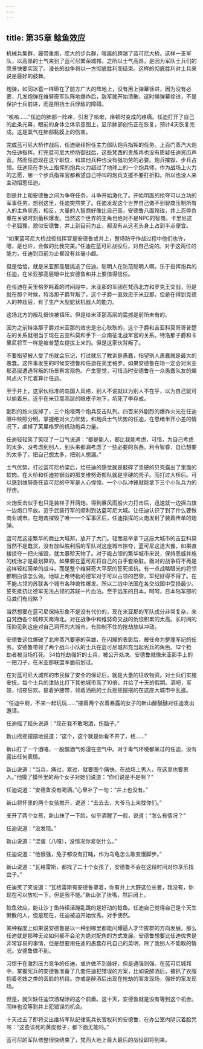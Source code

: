 ```yaml
---
---
---
```

title: 第35章 鲶鱼效应
---



机械兵集群，履带重炮，庞大的步兵群，喧嚣的跨越了蓝可尼大桥。这样一支军队，以高昂的士气来到了蓝可尼繁荣城邦。之所以士气高昂，是因为军队士兵们的愿景快要实现了。漫长的战争将以一方彻底胜利而结束。这样的彻底胜利对士兵来说是最好的鼓舞。

炮弹，如同冰雹一样砸在了前方广大的阵地上，没有用上弹幕徐进，因为没有必要，几发炮弹在维努奇军队阵地爆炸后，敌军就开始溃散，这时候弹幕徐进，不是保护士兵前进，而是阻挡士兵俘敌的障碍。

“咳咳……”任迪的肺部一阵痒，引发了咳嗽，痒顿时变成的疼痛。任迪打开了自己的血条光幕，眼前的身体立体示意图上，显示肺部创伤正在恢复，预计4天恢复完成。这是氯气在肺部黏膜上的伤害。

完成蓝可尼大桥作战后，任迪继续担任主力部队炮兵指挥的任务。上百门蒸汽大炮为任迪指挥。打完蓝可尼大桥防御战后，这些梵西的贵族再也没有质疑任迪资历声音。然而任迪现在这个职位，和其他兵种也没有强功劳的必要。炮兵摧毁，步兵占领。任迪现在手头上指挥的炮兵火力超过了地球上的一个炮兵师。作为战场上火力的志愿，哪一个步兵指挥官都希望自己呼叫的炮兵支援不要打折扣。所以也没人来主动招惹任迪。

倒是井上和安德鲁之间为争夺任务，斗争开始激化了。开始明面的抢夺可以立功的军事任务。想到这里，任迪突然笑了。任迪发现这个世界自己做不到智商压制所有人的主角状态，相反，大量的人智商好像比自己高，安德鲁八面玲珑，井上忍辱负重在关键时刻蓄积爆发。当然这个世界的主角也绝对不是NPC的智商。卡里尼这个老狐狸，貌似安德鲁，井上到目前为止，都没有从这老头身上占到半点便宜。

“如果蓝可尼大桥战役指挥官是安德鲁或井上，整场防守作战过程中他们也许，嗯，是也许，会做的比我完美。”任迪在蓝可尼战役后，对自己说的。对于这两位的能力，任迪到目前为止都没有丝毫小觑。

但是恰恰，就是米亚那高层挑选了任迪。聪明人在防范聪明人啊。乐于指挥炮兵的任迪，在米亚那高层眼中比安德鲁和井上要值得信任。

在任迪在芙里格罗耗着的时间段中，米亚那的军团在梵西北方和罗克王交战，但是就在那个时候，特洛那子爵背叛了，这个子爵一直效忠于米亚那，但是在得到克德人的神庙后，有了生产大型蛇状机器人的能力。

这场北方的叛乱很快被镇压。但是给米亚那高层的震撼是前所未有的。

因为之前特洛那子爵对米亚那的效忠是忠心耿耿的，这个子爵和吉亚科莫哥哥普楚左的关系就相当于现在吉亚科莫和手下一众南征北战军官的关系。特洛那子爵和卡里尼将军一样是被普楚左提拔上来的。但是这家伙背叛了。

不要指望被人受了伤就会忘记，打过就忘了教训是愚蠢，指望别人愚蠢就是最大的愚蠢。这件事发生的时候安德鲁和任迪在芙里格罗。如果安德鲁在场一定会对米亚那高层遭遇背叛的场景察言观色。产生警觉，可惜当时安德鲁在一众愚蠢队友的煽风点火下忙着算计任迪。

至于井上，这家伙标准的岛国人风格，别人不说就以为别人不在乎，以为自己就可以偷着乐。近乎在米亚那高层的眼皮子地下，坑死了李存成。

剧烈的炮火拔掉了，三个炮塔两个炮兵反击队列。四百米外剧烈的爆炸火光在任迪眼中映照分明。掌握绝对火力优势，和炮兵士气优势的任迪，在思绪半开小差的情况下，虐掉了芙里格罗的机动炮兵力量。

任迪轻轻笑了笑叹了一口气说道：“都是能人，都比我能考虑，可惜，为自己考虑的太多，没考虑到别人，到头来都漏考虑了一些必要的东西。利令智昏，自已想要的太多了，把自己想太多，把别人想漏。”

士气优势，打过蓝可尼桥梁后，给任迪的感觉就是敲碎了坚硬的贝壳露出了里面的软肉。在大桥和任迪拉锯战的那支维努奇部队就是坚硬的壳子。而打过大桥后。可以感到维努奇在蓝可尼的守军是人心惶惶。一个小队冲锋就能拿下三个小队兵力的俘虏。

火炮反击似乎也只是装样子开两炮，得到暴风雨般火力打击后，迅速就一边摇白旗一边炮口平放。近乎武装行军的顺利到达蓝可尼大城。让任迪认识了到了什么要做商业城市。在炮击摧毁了唯一一个军事区后，任迪指挥的火炮发射了装着传单的炮弹。

蓝可尼这座繁华的商业大城邦，放开了大门。轻而易举拿下这座大城市的吉亚科莫当然不是蠢货，没有放纵胜利后的军队对这座城市掠夺，蓝可尼这道大餐，如果直接掠夺一把火摧毁，就太暴殄天物了。对于能占领的繁华城市来说，保持恩威并施的统治才是最划算的。如果要在蓝可尼将自己的白手套染脏。面对的战争将不再是这样轻松简单的战斗。而是整个维努奇大平原的誓死抵抗。有一点战略眼光的将领都明白该怎么做。地球上希特勒的德军对于可以占领的巴黎，军纪好得不得了。在不能占领的苏联各个城市各种兽性爆发。所以二战中法国在各交战国中受损最少。誓死抵抗让德军无法占领的苏联一片血泊。至于远东的日本，呵呵，日本陆军部的马粪们有战略？

当然想要在蓝可尼保持形象不是没有代价的，现在米亚那的军队成分非常复杂，来自梵西各个城邦天南海北。对在战争中和维努奇交战的仇恨积累的太高。长时间的压抑见到这座对自己洞开的大城市，有抑制不住的抢劫放纵冲动。

安德鲁这位爆破了北岸蒸汽要塞的英雄，在闪耀的表彰后，被任命为整理军纪的任务。安德鲁带领了两个战斗小队的士兵在蓝可尼城邦充当起宪兵的角色。12个抢劫者被当场打死。34位抢劫强奸的士兵，被公开处决。安德鲁就像米亚那手上的一把刀子，在米亚那联盟军面前划过。

在对蓝可尼大城邦的市民做了安全的保证后，就是大量的征收物资。对士兵们实施安抚。每个士兵的津贴比打下其他城市高了10倍，并给了十天的假期。酒吧，军妓，彻夜狂欢。提着护腰带，领着酒瓶的士兵摇摇摆摆的在这座大城市中乱逛。

“任迪中尉，不来一起玩玩……”搂着两个衣着暴露的女子的新山醉醺醺对任迪发出邀请。

任迪摇了摇头说道：“现在我不敢喝酒，伤脑子。”

新山摇摇摆摆地说道：“这个，这个就是你看不开了，格……”

新山打了一个酒咯，一股酸酒气弥漫在空气中。对于毒气环境都呆过的任迪，没有露出任何表情。

新山说道：“当兵，痛过，累过，就要图个痛快。在战场上男人，在这里也要男人。”他摸了摸怀里的两个女子对她们说道：“你们说是不是啊？”

任迪说道：“安德鲁没有喝酒。”心里补了一句：“井上也没有。”

新山将怀里的两个女孩推开，说道：“去去去，大爷马上来找你们。”

支开了两个女孩，新山抹了一下脸，似乎酒醒了一般，说道：“怎么有情况？”

任迪说道：“没发现。”

新山说道：“混蛋（八嘎），没情况你紧张什么。”

任迪说道：“他很强，兔子都没有打盹，作为乌龟怎么敢变慢脚步。”

新山说道：“瓦格雷斯，都找了二十个女孩了，安德鲁不会在这段时间对你享乐找岔子。”

任迪笑了笑说道：“瓦格雷斯有安德鲁罩着，你有井上大野这位长者，我没有，你现在可以放松一下，但是我不能。”新山张了张嘴，然后闭上。

鲶鱼效应，能让沙丁鱼持续活蹦乱跳的是好动的鲶鱼。任迪自己觉得自己是个天生懒散的人，但是现在，任迪被迫开始优秀。对手使然。

某种程度上如果说安德鲁是以一种到哪里都能闪耀逼人才华拔群的方向发展。那么任迪就是那种无论如何都不会沦为绝对配角的方式发展。安德鲁想要比任迪优秀是非常容易的事情，但是想要用任迪的愚蠢存托自己的英明，除了我别人不能敢的情况。安德鲁做不到。

习惯于在激烈压力竞争的任迪，或许做不到最好，但是遇强则强。在蓝可尼城邦中，掌握宪兵的安德鲁准备了几套任迪犯错误的方案，比如说醉酒后，被扒了衣服抱着老妓之类的丢脸的桥段。亦或是醉酒后出现在抢劫的案发现场，强奸的案发现场。

但是，就欠缺任迪饮酒糊涂的这个前奏。这十天，安德鲁就是没有等到这个机会。同样也没等到井上犯错误的机会。

十天过去了即将交出维持军队纪律宪兵长官权利的安德鲁，在办公室内阴沉着脸咒骂：“这些该死的黄皮猴子，都下面无能吗。”

蓝可尼的军队修整很快结束了，梵西大地上最大最后的战役即将到来。